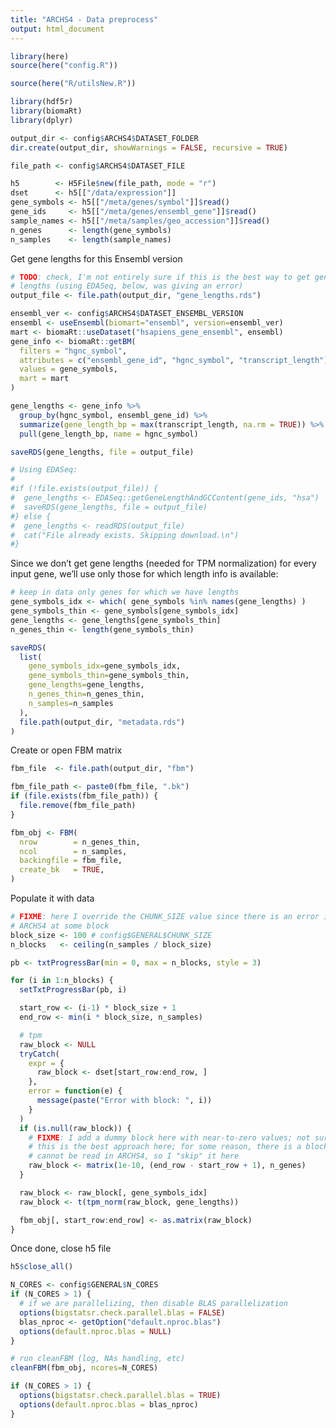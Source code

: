 ```yaml
---
title: "ARCHS4 - Data preprocess"
output: html_document
---
```


```r
library(here)
source(here("config.R"))
```

```r
source(here("R/utilsNew.R"))
```

```r
library(hdf5r)
library(biomaRt)
library(dplyr)
```

```r
output_dir <- config$ARCHS4$DATASET_FOLDER
dir.create(output_dir, showWarnings = FALSE, recursive = TRUE)
```

```r
file_path <- config$ARCHS4$DATASET_FILE

h5        <- H5File$new(file_path, mode = "r")
dset      <- h5[["/data/expression"]]
gene_symbols <- h5[["/meta/genes/symbol"]]$read()
gene_ids     <- h5[["/meta/genes/ensembl_gene"]]$read()
sample_names <- h5[["/meta/samples/geo_accession"]]$read()
n_genes      <- length(gene_symbols)
n_samples    <- length(sample_names)
```

Get gene lengths for this Ensembl version

```r
# TODO: check, I'm not entirely sure if this is the best way to get gene
# lengths (using EDASeq, below, was giving an error)
output_file <- file.path(output_dir, "gene_lengths.rds")

ensembl_ver <- config$ARCHS4$DATASET_ENSEMBL_VERSION
ensembl <- useEnsembl(biomart="ensembl", version=ensembl_ver)
mart <- biomaRt::useDataset("hsapiens_gene_ensembl", ensembl)
gene_info <- biomaRt::getBM(
  filters = "hgnc_symbol",
  attributes = c("ensembl_gene_id", "hgnc_symbol", "transcript_length"),
  values = gene_symbols, 
  mart = mart
)

gene_lengths <- gene_info %>%
  group_by(hgnc_symbol, ensembl_gene_id) %>%
  summarize(gene_length_bp = max(transcript_length, na.rm = TRUE)) %>%
  pull(gene_length_bp, name = hgnc_symbol)

saveRDS(gene_lengths, file = output_file)

# Using EDASeq:
#
#if (!file.exists(output_file)) {
#  gene_lengths <- EDASeq::getGeneLengthAndGCContent(gene_ids, "hsa")
#  saveRDS(gene_lengths, file = output_file)
#} else {
#  gene_lengths <- readRDS(output_file)
#  cat("File already exists. Skipping download.\n")
#}
```

Since we don't get gene lengths (needed for TPM normalization) for every input gene, we'll use only those for which length info is available:

```r
# keep in data only genes for which we have lengths
gene_symbols_idx <- which( gene_symbols %in% names(gene_lengths) )
gene_symbols_thin <- gene_symbols[gene_symbols_idx]
gene_lengths <- gene_lengths[gene_symbols_thin]
n_genes_thin <- length(gene_symbols_thin)

saveRDS(
  list(
    gene_symbols_idx=gene_symbols_idx,
    gene_symbols_thin=gene_symbols_thin,
    gene_lengths=gene_lengths,
    n_genes_thin=n_genes_thin,
    n_samples=n_samples
  ),
  file.path(output_dir, "metadata.rds")
)
```

Create or open FBM matrix

```r
fbm_file  <- file.path(output_dir, "fbm")

fbm_file_path <- paste0(fbm_file, ".bk")
if (file.exists(fbm_file_path)) {
  file.remove(fbm_file_path)
}

fbm_obj <- FBM(
  nrow        = n_genes_thin,
  ncol        = n_samples,
  backingfile = fbm_file,
  create_bk   = TRUE,
)
```

Populate it with data

```r
# FIXME: here I override the CHUNK_SIZE value since there is an error in reading
# ARCHS4 at some block
block_size <- 100 # config$GENERAL$CHUNK_SIZE
n_blocks   <- ceiling(n_samples / block_size)

pb <- txtProgressBar(min = 0, max = n_blocks, style = 3)

for (i in 1:n_blocks) {
  setTxtProgressBar(pb, i)

  start_row <- (i-1) * block_size + 1
  end_row <- min(i * block_size, n_samples)

  # tpm
  raw_block <- NULL
  tryCatch(
    expr = {
      raw_block <- dset[start_row:end_row, ]
    },
    error = function(e) {
      message(paste("Error with block: ", i))
    }
  )
  if (is.null(raw_block)) {
    # FIXME: I add a dummy block here with near-to-zero values; not sure if
    # this is the best approach here; for some reason, there is a block that
    # cannot be read in ARCHS4, so I "skip" it here
    raw_block <- matrix(1e-10, (end_row - start_row + 1), n_genes)
  }

  raw_block <- raw_block[, gene_symbols_idx]
  raw_block <- t(tpm_norm(raw_block, gene_lengths))

  fbm_obj[, start_row:end_row] <- as.matrix(raw_block)
}
```

Once done, close h5 file

```r
h5$close_all()
```

```r
N_CORES <- config$GENERAL$N_CORES
if (N_CORES > 1) {
  # if we are parallelizing, then disable BLAS parallelization
  options(bigstatsr.check.parallel.blas = FALSE)
  blas_nproc <- getOption("default.nproc.blas")
  options(default.nproc.blas = NULL)
}

# run cleanFBM (log, NAs handling, etc)
cleanFBM(fbm_obj, ncores=N_CORES)

if (N_CORES > 1) {
  options(bigstatsr.check.parallel.blas = TRUE)
  options(default.nproc.blas = blas_nproc)
}
```


